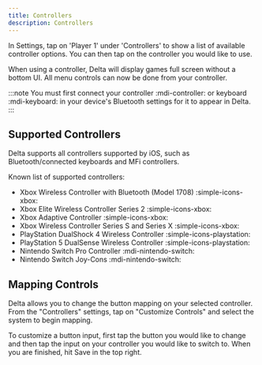 ```yaml
---
title: Controllers
description: Controllers
---
```



In Settings, tap on 'Player 1' under 'Controllers' to show a list of available controller options. You can then tap on the controller you would like to use.

When using a controller, Delta will display games full screen without a bottom UI. All menu controls can now be done from your controller.

:::note
You must first connect your controller :mdi-controller: or keyboard :mdi-keyboard: in your device's Bluetooth settings for it to appear in Delta.
:::

## Supported Controllers

Delta supports all controllers supported by iOS, such as Bluetooth/connected keyboards and MFi controllers.

Known list of supported controllers:

- Xbox Wireless Controller with Bluetooth (Model 1708) :simple-icons-xbox:
- Xbox Elite Wireless Controller Series 2 :simple-icons-xbox:
- Xbox Adaptive Controller :simple-icons-xbox:
- Xbox Wireless Controller Series S and Series X :simple-icons-xbox:
- PlayStation DualShock 4 Wireless Controller :simple-icons-playstation:
- PlayStation 5 DualSense Wireless Controller :simple-icons-playstation:
- Nintendo Switch Pro Controller :mdi-nintendo-switch:
- Nintendo Switch Joy-Cons :mdi-nintendo-switch:

## Mapping Controls

Delta allows you to change the button mapping on your selected controller. From the "Controllers" settings, tap on "Customize Controls" and select the system to begin mapping.

To customize a button input, first tap the button you would like to change and then tap the input on your controller you would like to switch to. When you are finished, hit Save in the top right.
